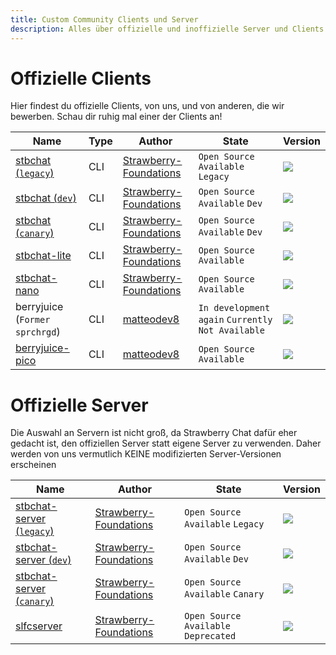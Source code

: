 ```yaml
---
title: Custom Community Clients und Server
description: Alles über offizielle und inoffizielle Server und Clients
---
```


# Offizielle Clients
Hier findest du offizielle Clients, von uns, und von anderen, die wir bewerben. Schau dir ruhig mal einer der Clients an! 

| Name                                                                                                                  | Type | Author                                                                 | State                                         | Version                                                                                                                                                           |
|-----------------------------------------------------------------------------------------------------------------------|------|------------------------------------------------------------------------|-----------------------------------------------|-------------------------------------------------------------------------------------------------------------------------------------------------------------------|             
| [stbchat (`legacy`)](https://github.com/Strawberry-Foundations/strawberry-chat/blob/legacy/client/client.py)          | CLI  | [Strawberry-Foundations](https://github.com/Strawberry-Foundations)    | `Open Source` `Available` `Legacy`            | ![](https://img.shields.io/badge/dynamic/json?url=https://api.strawberryfoundations.xyz/v1/versions&query=%24.stbchat.client.legacy&label=%20&color=gray)         |
| [stbchat (`dev`)](https://github.com/Strawberry-Foundations/strawberry-chat/blob/main/client/client.py)               | CLI  | [Strawberry-Foundations](https://github.com/Strawberry-Foundations)    | `Open Source` `Available` `Dev`               | ![](https://img.shields.io/badge/dynamic/json?url=https://api.strawberryfoundations.xyz/v1/versions&query=%24.stbchat.client.dev&label=%20&color=cyan)            |
| [stbchat (`canary`)](https://github.com/Strawberry-Foundations/strawberry-chat/blob/canary/client/client.py)          | CLI  | [Strawberry-Foundations](https://github.com/Strawberry-Foundations)    | `Open Source` `Available` `Dev`               | ![](https://img.shields.io/badge/dynamic/json?url=https://api.strawberryfoundations.xyz/v1/versions&query=%24.stbchat.client.canary&label=%20&color=yellow)       |
| [stbchat-lite](https://github.com/Strawberry-Foundations/strawberry-chat/blob/main/client/client_lite.py)             | CLI  | [Strawberry-Foundations](https://github.com/Strawberry-Fondations)     | `Open Source` `Available`                     | ![](https://img.shields.io/badge/dynamic/json?url=https://api.strawberryfoundations.xyz/v1/versions&query=%24.stbchat.client.lite&label=%20&color=success)        |
| [stbchat-nano](https://github.com/Strawberry-Foundations/strawberry-chat/blob/main/client/client_nano.py)             | CLI  | [Strawberry-Foundations](https://github.com/Strawberry-Fondations)     | `Open Source` `Available`                     | ![](https://img.shields.io/badge/dynamic/json?url=https://api.strawberryfoundations.xyz/v1/versions&query=%24.stbchat.client.nano&label=%20&color=success)        |
| berryjuice (`Former sprchrgd`)                                                                                        | CLI  | [matteodev8](https://github.com/matteodev8)                          | `In development again` `Currently Not Available`| ![](https://img.shields.io/badge/v1.0.0deva-success)                                                                                                              |
| [berryjuice-pico](https://gist.github.com/matteodev8/1150d4141c748c94386dedc4821f7ad7)                                | CLI  | [matteodev8](https://github.com/matteodev8)                            | `Open Source` `Available`                     | ![](https://img.shields.io/badge/staging-lightblue)                                                                                                               |

# Offizielle Server
Die Auswahl an Servern ist nicht groß, da Strawberry Chat dafür eher gedacht ist, den offiziellen Server statt eigene Server zu verwenden. Daher werden von uns vermutlich KEINE 
modifizierten Server-Versionen erscheinen

| Name                                                                                                                              | Author                                                                 | State                                         | Version                                                                                                                                                           |
|-----------------------------------------------------------------------------------------------------------------------------------|------------------------------------------------------------------------|-----------------------------------------------|-------------------------------------------------------------------------------------------------------------------------------------------------------------------|             
| [stbchat-server (`legacy`)](https://github.com/Strawberry-Foundations/strawberry-chat/blob/legacy/server/server.py)               | [Strawberry-Foundations](https://github.com/Strawberry-Foundations)    | `Open Source` `Available` `Legacy`            | ![](https://img.shields.io/badge/dynamic/json?url=https://api.strawberryfoundations.xyz/v1/versions&query=%24.stbchat.server.legacy&label=%20&color=gray)       |
| [stbchat-server (`dev`)](https://github.com/Strawberry-Foundations/strawberry-chat/blob/main/server/server.py)                    | [Strawberry-Foundations](https://github.com/Strawberry-Foundations)    | `Open Source` `Available` `Dev`               | ![](https://img.shields.io/badge/dynamic/json?url=https://api.strawberryfoundations.xyz/v1/versions&query=%24.stbchat.server.dev&label=%20&color=cyan)            |
| [stbchat-server (`canary`)](https://github.com/Strawberry-Foundations/strawberry-chat/blob/canary/server/server.py)               | [Strawberry-Foundations](https://github.com/Strawberry-Foundations)    | `Open Source` `Available` `Canary`            | ![](https://img.shields.io/badge/dynamic/json?url=https://api.strawberryfoundations.xyz/v1/versions&query=%24.stbchat.server.canary&label=%20&color=yellow)       |
| [slfcserver](https://github.com/Strawberry-Foundations/strawberry-chat/blob/legacy/deprecated/server/slfcserver.py)               | [Strawberry-Foundations](https://github.com/Strawberry-Foundations)    | `Open Source` `Available` `Deprecated`        | ![](https://img.shields.io/badge/v1.2.0-orange)                                                                                                                   |